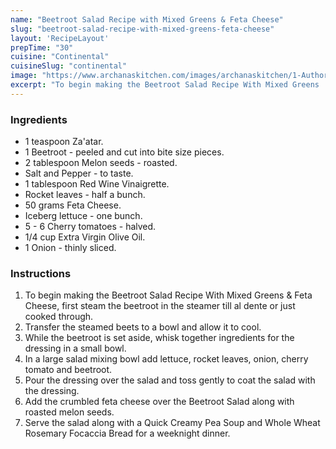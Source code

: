 ---
name: "Beetroot Salad Recipe with Mixed Greens & Feta Cheese"
slug: "beetroot-salad-recipe-with-mixed-greens-feta-cheese"
layout: 'RecipeLayout'
prepTime: "30"
cuisine: "Continental"
cuisineSlug: "continental"
image: "https://www.archanaskitchen.com/images/archanaskitchen/1-Author/Hina_Gujral/Beetroot_Salad_Recipe_with_Mixed_Greens_and_feta_1600.jpg"
excerpt: "To begin making the Beetroot Salad Recipe With Mixed Greens  Feta Cheese, first steam the beetroot in the steamer till al dente or just cooked through"
---

### Ingredients

- 1 teaspoon Za'atar.
- 1 Beetroot - peeled and cut into bite size pieces.
- 2 tablespoon Melon seeds - roasted.
- Salt and Pepper - to taste.
- 1 tablespoon Red Wine Vinaigrette.
- Rocket leaves - half a bunch.
- 50 grams Feta Cheese.
- Iceberg lettuce - one bunch.
- 5 - 6 Cherry tomatoes - halved.
- 1/4 cup Extra Virgin Olive Oil.
- 1 Onion - thinly sliced.

### Instructions

1. To begin making the Beetroot Salad Recipe With Mixed Greens & Feta Cheese, first steam the beetroot in the steamer till al dente or just cooked through.
1. Transfer the steamed beets to a bowl and allow it to cool.
1. While the beetroot is set aside, whisk together ingredients for the dressing in a small bowl.
1. In a large salad mixing bowl add lettuce, rocket leaves, onion, cherry tomato and beetroot.
1. Pour the dressing over the salad and toss gently to coat the salad with the dressing.
1. Add the crumbled feta cheese over the Beetroot Salad along with roasted melon seeds.
1. Serve the salad along with a Quick Creamy Pea Soup and Whole Wheat Rosemary Focaccia Bread for a weeknight dinner.
